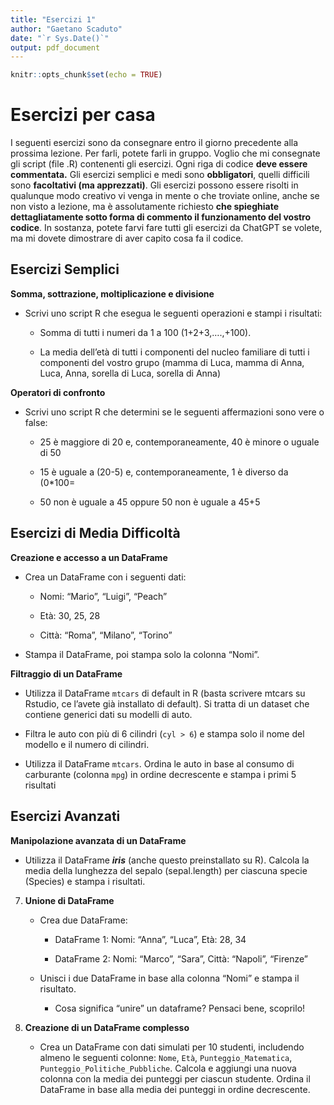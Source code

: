 ```yaml
---
title: "Esercizi 1"
author: "Gaetano Scaduto"
date: "`r Sys.Date()`"
output: pdf_document
---
```


```r
knitr::opts_chunk$set(echo = TRUE)
```

# Esercizi per casa

I seguenti esercizi sono da consegnare entro il giorno precedente alla prossima lezione. Per farli, potete farli in gruppo. Voglio che mi consegnate gli script (file .R) contenenti gli esercizi. Ogni riga di codice **deve essere commentata.** Gli esercizi semplici e medi sono **obbligatori**, quelli difficili sono **facoltativi (ma apprezzati)**. Gli esercizi possono essere risolti in qualunque modo creativo vi venga in mente o che troviate online, anche se non visto a lezione, ma è assolutamente richiesto **che spieghiate dettagliatamente sotto forma di commento il funzionamento del vostro codice**. In sostanza, potete farvi fare tutti gli esercizi da ChatGPT se volete, ma mi dovete dimostrare di aver capito cosa fa il codice.

## Esercizi Semplici

**Somma, sottrazione, moltiplicazione e divisione**

-   Scrivi uno script R che esegua le seguenti operazioni e stampi i risultati:

    -   Somma di tutti i numeri da 1 a 100 (1+2+3,....,+100).

    -   La media dell'età di tutti i componenti del nucleo familiare di tutti i componenti del vostro grupo (mamma di Luca, mamma di Anna, Luca, Anna, sorella di Luca, sorella di Anna)

**Operatori di confronto**

-   Scrivi uno script R che determini se le seguenti affermazioni sono vere o false:

    -   25 è maggiore di 20 e, contemporaneamente, 40 è minore o uguale di 50

    -   15 è uguale a (20-5) e, contemporaneamente, 1 è diverso da (0\*100=

    -   50 non è uguale a 45 oppure 50 non è uguale a 45+5

## Esercizi di Media Difficoltà

**Creazione e accesso a un DataFrame**

-   Crea un DataFrame con i seguenti dati:

    -   Nomi: "Mario", "Luigi", "Peach"

    -   Età: 30, 25, 28

    -   Città: "Roma", "Milano", "Torino"

-   Stampa il DataFrame, poi stampa solo la colonna "Nomi".

**Filtraggio di un DataFrame**

-   Utilizza il DataFrame `mtcars` di default in R (basta scrivere mtcars su Rstudio, ce l'avete già installato di default). Si tratta di un dataset che contiene generici dati su modelli di auto.

-   Filtra le auto con più di 6 cilindri (`cyl > 6`) e stampa solo il nome del modello e il numero di cilindri.

-   Utilizza il DataFrame `mtcars`. Ordina le auto in base al consumo di carburante (colonna `mpg`) in ordine decrescente e stampa i primi 5 risultati

## Esercizi Avanzati

**Manipolazione avanzata di un DataFrame**

-   Utilizza il DataFrame ***iris*** (anche questo preinstallato su R). Calcola la media della lunghezza del sepalo (sepal.length) per ciascuna specie (Species) e stampa i risultati.

7.  **Unione di DataFrame**

    -   Crea due DataFrame:

        -   DataFrame 1: Nomi: "Anna", "Luca", Età: 28, 34

        -   DataFrame 2: Nomi: "Marco", "Sara", Città: "Napoli", "Firenze"

    -   Unisci i due DataFrame in base alla colonna "Nomi" e stampa il risultato.

        -   Cosa significa "unire" un dataframe? Pensaci bene, scoprilo!

8.  **Creazione di un DataFrame complesso**

    -   Crea un DataFrame con dati simulati per 10 studenti, includendo almeno le seguenti colonne: `Nome`, `Età`, `Punteggio_Matematica`, `Punteggio_Politiche_Pubbliche`. Calcola e aggiungi una nuova colonna con la media dei punteggi per ciascun studente. Ordina il DataFrame in base alla media dei punteggi in ordine decrescente.

